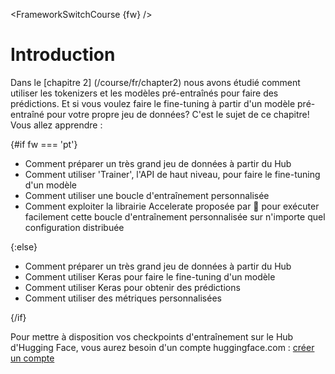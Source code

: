 ﻿<FrameworkSwitchCourse {fw} />

# Introduction

Dans le [chapitre 2] (/course/fr/chapter2) nous avons étudié comment utiliser
 les tokenizers et les modèles pré-entraînés pour faire des prédictions. Et si
 vous voulez faire le fine-tuning à partir d'un modèle pré-entraîné pour votre 
propre jeu de données? C'est le sujet de ce chapitre! Vous allez apprendre : 



{#if fw === 'pt'}
* Comment préparer un très grand jeu de données à partir du Hub 
* Comment utiliser 'Trainer', l'API de haut niveau, pour faire le fine-tuning d'un modèle
* Comment utiliser une boucle d'entraînement personnalisée
* Comment exploiter la librairie Accelerate proposée par 🤗 pour exécuter facilement cette boucle d'entraînement personnalisée sur n'importe quel 
configuration distribuée 

{:else}
* Comment préparer un très grand jeu de données à partir du Hub 
* Comment utiliser Keras pour faire le fine-tuning d'un modèle
* Comment utiliser Keras pour obtenir des prédictions
* Comment utiliser des métriques personnalisées


{/if}

Pour mettre à disposition vos checkpoints d'entraînement sur le Hub d'Hugging Face, vous aurez besoin d'un compte huggingface.com : [créer un compte](https://huggingface.co/join)
